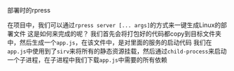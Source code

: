 部署时的rpress

在项目中，我们可以通过`rpress server [... args]`的方式来一键生成Linux的部署文件
这是如何来完成的呢？
我们首先会将打包好的代码都copy到目标文件夹中，然后生成一个`app.js`，在该文件中，是对里面的服务的启动代码
我们在`app.js`中使用到了`sirv`来将所有的静态资源挂载，然后通过`child-process`来启动一个子进程，在子进程中我们下载`app.js`中需要的所有依赖